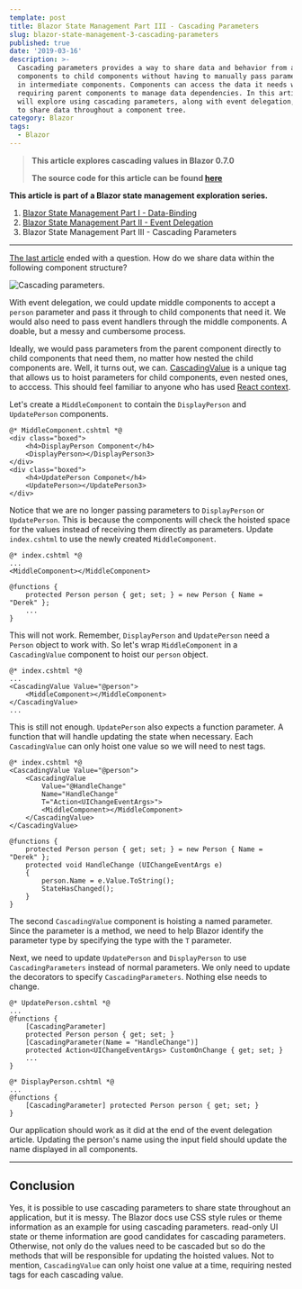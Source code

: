 ```yaml
---
template: post
title: Blazor State Management Part III - Cascading Parameters
slug: blazor-state-management-3-cascading-parameters
published: true
date: '2019-03-16'
description: >-
  Cascading parameters provides a way to share data and behavior from ancestor
  components to child components without having to manually pass parameters down
  in intermediate components. Components can access the data it needs without
  requiring parent components to manage data dependencies. In this article, we
  will explore using cascading parameters, along with event delegation, in order
  to share data throughout a component tree.
category: Blazor
tags:
  - Blazor
---
```

> **This article explores cascading values in Blazor 0.7.0**
>
> **The source code for this article can be found [here](https://github.com/dworthen/BlazorStateManagement/tree/part-03-cascading-parameters)**

**This article is part of a Blazor state management exploration series.**

1. [Blazor State Management Part I - Data-Binding](/posts/blazor-state-management-1-data-binding)
2. [Blazor State Management Part II - Event Delegation](/posts/blazor-state-management-2-event-delegation)
3. Blazor State Management Part III - Cascading Parameters

- - -

[The last article](/posts/blazor-state-management-2-event-delegation) ended with a question. How do we share data within the following component structure?

![Cascading parameters.](/media/event-delegation-complicated.png)

With event delegation, we could update middle components to accept a `person` parameter and pass it through to child components that need it. We would also need to pass event handlers through the middle components. A doable, but a messy and cumbersome process.

Ideally, we would pass parameters from the parent component directly to child components that need them, no matter how nested the child components are. Well, it turns out, we can. [CascadingValue](https://docs.microsoft.com/en-us/aspnet/core/razor-components/components?view=aspnetcore-3.0#cascading-values-and-parameters) is a unique tag that allows us to hoist parameters for child components, even nested ones, to acccess. This should feel familiar to anyone who has used [React context](https://reactjs.org/docs/context.html).

Let's create a `MiddleComponent` to contain the `DisplayPerson` and `UpdatePerson` components.

```aspnet
@* MiddleComponent.cshtml *@
<div class="boxed">
    <h4>DisplayPerson Component</h4>
    <DisplayPerson></DisplayPerson3>
</div>
<div class="boxed">
    <h4>UpdatePerson Componet</h4>
    <UpdatePerson></UpdatePerson3>
</div>
```

Notice that we are no longer passing parameters to `DisplayPerson` or `UpdatePerson`. This is because the components will check the hoisted space for the values instead of receiving them directly as parameters. Update `index.cshtml` to use the newly created `MiddleComponent`.

```aspnet
@* index.cshtml *@
...
<MiddleComponent></MiddleComponent>

@functions {
    protected Person person { get; set; } = new Person { Name = "Derek" };
    ...
}
```

This will not work. Remember, `DisplayPerson` and `UpdatePerson` need a `Person` object to work with. So let's wrap `MiddleComponent` in a `CascadingValue` component to hoist our `person` object.

```aspnet
@* index.cshtml *@
...
<CascadingValue Value="@person">
 	<MiddleComponent></MiddleComponent>
</CascadingValue>
...
```

This is still not enough. `UpdatePerson` also expects a function parameter. A function that will handle updating the state when necessary. Each `CascadingValue` can only hoist one value so we will need to nest tags. 

```aspnet
@* index.cshtml *@
<CascadingValue Value="@person">
    <CascadingValue 
        Value="@HandleChange" 
        Name="HandleChange" 
        T="Action<UIChangeEventArgs>">
        <MiddleComponent></MiddleComponent>
    </CascadingValue>
</CascadingValue>

@functions {
    protected Person person { get; set; } = new Person { Name = "Derek" };
    protected void HandleChange (UIChangeEventArgs e)
    {
        person.Name = e.Value.ToString();
        StateHasChanged();
    }
}
```

The second `CascadingValue` component is hoisting a named parameter. Since the parameter is a method, we need to help Blazor identify the parameter type by specifying the type with the `T` parameter.

Next, we need to update `UpdatePerson` and `DisplayPerson` to use `CascadingParameters` instead of normal parameters. We only need to update the decorators to specify `CascadingParameters`. Nothing else needs to change.

```apsnet
@* UpdatePerson.cshtml *@
...
@functions {
    [CascadingParameter] 
    protected Person person { get; set; }
    [CascadingParameter(Name = "HandleChange")] 
    protected Action<UIChangeEventArgs> CustomOnChange { get; set; }
    ...
}
```

```aspnet
@* DisplayPerson.cshtml *@
...
@functions {
    [CascadingParameter] protected Person person { get; set; }
}
```

Our application should work as it did at the end of the event delegation article. Updating the person's name using the input field should update the name displayed in all components. 

- - -

## Conclusion

Yes, it is possible to use cascading parameters to share state throughout an application, but it is messy. The Blazor docs use CSS style rules or theme information as an example for using cascading parameters. read-only UI state or theme information are good candidates for cascading parameters. Otherwise, not only do the values need to be cascaded but so do the methods that will be responsible for updating the hoisted values. Not to mention, `CascadingValue` can only hoist one value at a time, requiring nested tags for each cascading value.
